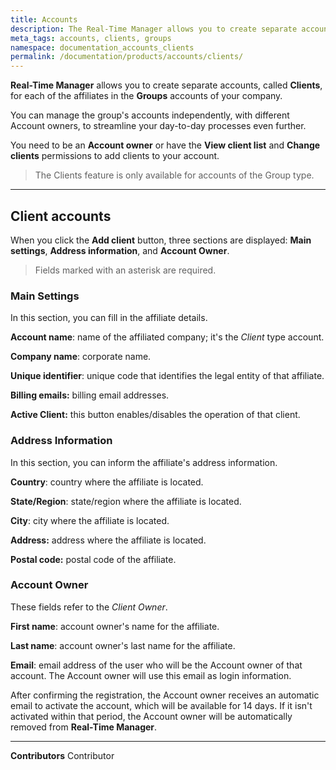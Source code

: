 ```yaml
---
title: Accounts
description: The Real-Time Manager allows you to create separate accounts, called Clients, for each of the affiliates in your group of companies.
meta_tags: accounts, clients, groups
namespace: documentation_accounts_clients
permalink: /documentation/products/accounts/clients/
---
```


**Real-Time Manager** allows you to create separate accounts, called **Clients**, for each of the affiliates in the **Groups** accounts of your company.

You can manage the group's accounts independently, with different Account owners, to streamline your day-to-day processes even further.

You need to be an **Account owner** or have the **View client list** and **Change clients** permissions to add clients to your account.

> The Clients feature is only available for accounts of the Group type.

---

## Client accounts

When you click the **Add client** button, three sections are displayed: **Main settings**, **Address information**, and **Account Owner**.

> Fields marked with an asterisk are required.

### Main Settings

In this section, you can fill in the affiliate details.

**Account name**: name of the affiliated company; it's the *Client* type account.

**Company name**: corporate name.

**Unique identifier**: unique code that identifies the legal entity of that affiliate.

**Billing emails:** billing email addresses.

**Active Client:** this button enables/disables the operation of that client.

### Address Information

In this section, you can inform the affiliate's address information.

**Country**: country where the affiliate is located.

**State/Region**: state/region where the affiliate is located.

**City**: city where the affiliate is located.

**Address:** address where the affiliate is located.

**Postal code:** postal code of the affiliate.

### Account Owner

These fields refer to the *Client Owner*.

**First name**: account owner's name for the affiliate.

**Last name**: account owner's last name for the affiliate.

**Email**: email address of the user who will be the Account owner of that account. The Account owner will use this email as login information.

After confirming the registration, the Account owner receives an automatic email to activate the account, which will be available for 14 days. If it isn't activated within that period, the Account owner will be automatically removed from **Real-Time Manager**.



---


**Contributors** <ContributorList>Contributor</ContributorList>
